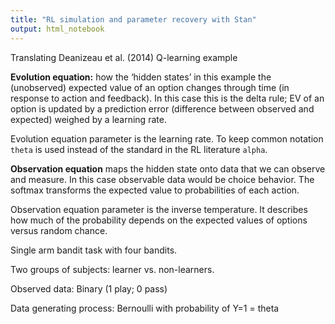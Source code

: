 ```yaml
---
title: "RL simulation and parameter recovery with Stan"
output: html_notebook
---
```


Translating Deanizeau et al. (2014) Q-learning example

**Evolution equation:** how the 'hidden states' in this example the (unobserved) expected value of an option changes through time (in response to action and feedback). In this case this is the delta rule; EV of an option is updated by a prediction error (difference between observed and expected) weighed by a learning rate.  

Evolution equation parameter is the learning rate. To keep common notation `theta` is used instead of the standard in the RL literature `alpha`.

**Observation equation** maps the hidden state onto data that we can observe and measure. In this case observable data would be choice behavior. The softmax transforms the expected value to probabilities of each action.

Observation equation parameter is the inverse temperature. It describes how much of the probability depends on the expected values of options versus random chance.



Single arm bandit task with four bandits.

Two groups of subjects: learner vs. non-learners.

Observed data: Binary (1 play; 0 pass)

Data generating process: Bernoulli with probability of Y=1 = theta
